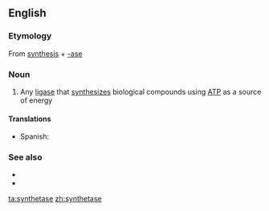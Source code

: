 {{also|Synthetase}}
==English==

===Etymology===
From [[synthesis]] + [[-ase]]

===Noun===
{{en-noun}}

# {{lb|en|enzyme}} Any [[ligase]] that [[synthesize]]s biological compounds using [[ATP]] as a source of energy

====Translations====
{{trans-top|ligase that synthesizes biological compounds}}
* Spanish: {{t|es|sintetasa|f}}
{{trans-mid}}
{{trans-bottom}}

===See also===
* {{l|en|carboxylase}}
* {{l|en|synthase}}

[[ta:synthetase]]
[[zh:synthetase]]